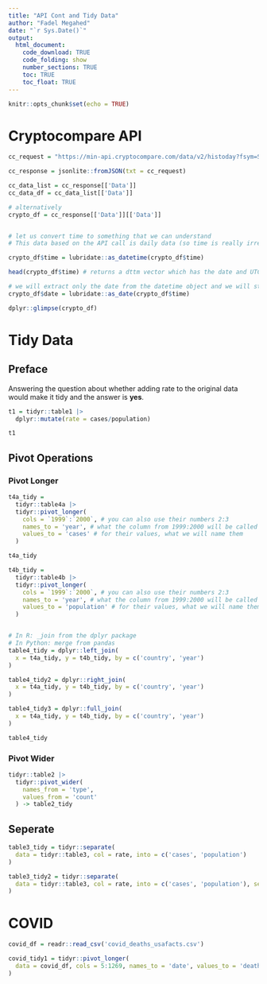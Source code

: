 ```yaml
---
title: "API Cont and Tidy Data"
author: "Fadel Megahed"
date: "`r Sys.Date()`"
output: 
  html_document:
    code_download: TRUE
    code_folding: show
    number_sections: TRUE
    toc: TRUE
    toc_float: TRUE
---
```


```r
knitr::opts_chunk$set(echo = TRUE)
```

# Cryptocompare API

```r
cc_request = "https://min-api.cryptocompare.com/data/v2/histoday?fsym=SHIB&tsym=USD&limit=100&api_key=0327a7419d40e3044ed709ae540da577c8c8c3253ed95cff77e6d952e68e8fbf"

cc_response = jsonlite::fromJSON(txt = cc_request)

cc_data_list = cc_response[['Data']]
cc_data_df = cc_data_list[['Data']]

# alternatively
crypto_df = cc_response[['Data']][['Data']]


# let us convert time to something that we can understand
# This data based on the API call is daily data (so time is really irrelevant); we want the dates

crypto_df$time = lubridate::as_datetime(crypto_df$time)

head(crypto_df$time) # returns a dttm vector which has the date and UTC for time

# we will extract only the date from the datetime object and we will store it in date
crypto_df$date = lubridate::as_date(crypto_df$time)

dplyr::glimpse(crypto_df)
```


# Tidy Data

## Preface

Answering the question about whether adding rate to the original data would make it tidy and the answer is **yes**.

```r
t1 = tidyr::table1 |> 
  dplyr::mutate(rate = cases/population)

t1
```

## Pivot Operations

### Pivot Longer

```r
t4a_tidy = 
  tidyr::table4a |> 
  tidyr::pivot_longer(
    cols = `1999`:`2000`, # you can also use their numbers 2:3
    names_to = 'year', # what the column from 1999:2000 will be called
    values_to = 'cases' # for their values, what we will name them
  )

t4a_tidy

t4b_tidy = 
  tidyr::table4b |> 
  tidyr::pivot_longer(
    cols = `1999`:`2000`, # you can also use their numbers 2:3
    names_to = 'year', # what the column from 1999:2000 will be called
    values_to = 'population' # for their values, what we will name them
  )


# In R: _join from the dplyr package
# In Python: merge from pandas
table4_tidy = dplyr::left_join(
  x = t4a_tidy, y = t4b_tidy, by = c('country', 'year')
)

table4_tidy2 = dplyr::right_join(
  x = t4a_tidy, y = t4b_tidy, by = c('country', 'year')
)

table4_tidy3 = dplyr::full_join(
  x = t4a_tidy, y = t4b_tidy, by = c('country', 'year')
)

table4_tidy
```


### Pivot Wider

```r
tidyr::table2 |> 
  tidyr::pivot_wider(
    names_from = 'type',
    values_from = 'count'
  ) -> table2_tidy
```



## Seperate

```r
table3_tidy = tidyr::separate( 
  data = tidyr::table3, col = rate, into = c('cases', 'population')
)

table3_tidy2 = tidyr::separate( 
  data = tidyr::table3, col = rate, into = c('cases', 'population'), sep = '/'
)
```


# COVID 

```r
covid_df = readr::read_csv('covid_deaths_usafacts.csv')

covid_tidy1 = tidyr::pivot_longer(
  data = covid_df, cols = 5:1269, names_to = 'date', values_to = 'deaths'
)
```





